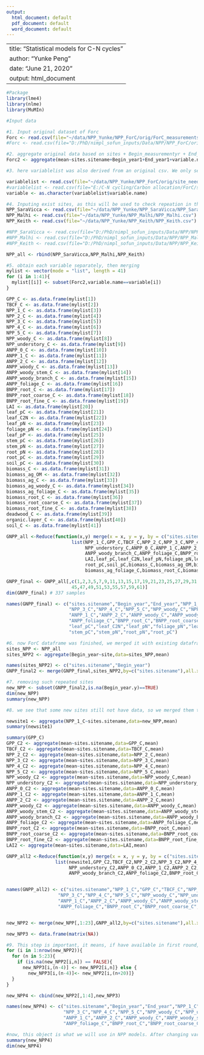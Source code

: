 ```yaml
---
output:
  html_document: default
  pdf_document: default
  word_document: default
---
```


---
title: "Statistical models for C-N cycles"
author: "Yunke Peng"
date: "June 21, 2020"
output: html_document
---


```r
#Package
library(lme4)
library(nlme)
library(MuMIn)

#Input data

#1. Input original dataset of Forc
Forc <- read.csv(file="~/data/NPP_Yunke/NPP_ForC/orig/ForC_measurements_final.csv")
#Forc <- read.csv(file="D:/PhD/nimpl_sofun_inputs/Data/NPP/NPP_ForC/orig/ForC_measurements_final.csv")

#2. aggregate original data based on sites + Begin_measurementyr + End_measurementyr
Forc2 <- aggregate(mean~sites.sitename+Begin_year1+End_year1+variable.name,data=Forc,mean)

#3. here variablelist was also derived from an original csv. We only select variables that we need.

variablelist <- read.csv(file="~/data/NPP_Yunke/NPP_ForC/orig/site_need.csv")
#variablelist <- read.csv(file="E:/C-N cycling/Carbon allocation/ForC/site_need.csv")
variable <- as.character(variablelist$variable.name)

#4. Inputing exist sites, as this will be used to check repeation in the future
NPP_SaraVicca <- read.csv(file="~/data/NPP_Yunke/NPP_SaraVicca/NPP_SaraVicca.csv")
NPP_Malhi <- read.csv(file="~/data/NPP_Yunke/NPP_Malhi/NPP_Malhi.csv")
NPP_Keith <- read.csv(file="~/data/NPP_Yunke/NPP_Keith/NPP_Keith.csv")

#NPP_SaraVicca <- read.csv(file="D:/PhD/nimpl_sofun_inputs/Data/NPP/NPP_SaraVicca/NPP_SaraVicca.csv")
#NPP_Malhi <- read.csv(file="D:/PhD/nimpl_sofun_inputs/Data/NPP/NPP_Malhi/NPP_Malhi.csv")
#NPP_Keith <- read.csv(file="D:/PhD/nimpl_sofun_inputs/Data/NPP/NPP_Keith/NPP_Keith.csv")

NPP_all <- rbind(NPP_SaraVicca,NPP_Malhi,NPP_Keith)

#5. obtain each variable separately, then merging
mylist <- vector(mode = "list", length = 41)
for (i in 1:41){
  mylist[[i]] <- subset(Forc2,variable.name==variable[i])
}

GPP_C <- as.data.frame(mylist[1])
TBCF_C <- as.data.frame(mylist[2])
NPP_1_C <- as.data.frame(mylist[3])
NPP_2_C <- as.data.frame(mylist[4])
NPP_3_C <- as.data.frame(mylist[5])
NPP_4_C <- as.data.frame(mylist[6])
NPP_5_C <- as.data.frame(mylist[7])
NPP_woody_C <- as.data.frame(mylist[8])
NPP_understory_C <- as.data.frame(mylist[9])
ANPP_0_C <- as.data.frame(mylist[10])
ANPP_1_C <- as.data.frame(mylist[11]) 
ANPP_2_C <- as.data.frame(mylist[12]) 
ANPP_woody_C <- as.data.frame(mylist[13]) 
ANPP_woody_stem_C <- as.data.frame(mylist[14])
ANPP_woody_branch_C <- as.data.frame(mylist[15])
ANPP_foliage_C <- as.data.frame(mylist[16])
BNPP_root_C <- as.data.frame(mylist[17])
BNPP_root_coarse_C <- as.data.frame(mylist[18])
BNPP_root_fine_C <- as.data.frame(mylist[19])
LAI <- as.data.frame(mylist[20])
leaf_pC <- as.data.frame(mylist[21])
leaf_C2N <- as.data.frame(mylist[22])
leaf_pN <- as.data.frame(mylist[23])
foliage_pN <- as.data.frame(mylist[24]) 
leaf_pP <- as.data.frame(mylist[25]) 
stem_pC <- as.data.frame(mylist[26]) 
stem_pN <- as.data.frame(mylist[27])
root_pN <- as.data.frame(mylist[28]) 
root_pC <- as.data.frame(mylist[29]) 
soil_pC <- as.data.frame(mylist[30]) 
biomass_C <- as.data.frame(mylist[31]) 
biomass_ag_OM <- as.data.frame(mylist[32]) 
biomass_ag_C <- as.data.frame(mylist[33]) 
biomass_ag_woody_C <- as.data.frame(mylist[34]) 
biomass_ag_foliage_C <- as.data.frame(mylist[35]) 
biomass_root_C <- as.data.frame(mylist[36]) 
biomass_root_coarse_C <- as.data.frame(mylist[37]) 
biomass_root_fine_C <- as.data.frame(mylist[38]) 
deadwood_C <- as.data.frame(mylist[39]) 
organic.layer_C <- as.data.frame(mylist[40]) 
soil_C <- as.data.frame(mylist[41]) 

GNPP_all <-Reduce(function(x,y) merge(x = x, y = y, by = c("sites.sitename","Begin_year1","End_year1"),all.x=TRUE),
                        list(NPP_1_C,GPP_C,TBCF_C,NPP_2_C,NPP_3_C,NPP_4_C,NPP_5_C,NPP_woody_C,
                             NPP_understory_C,ANPP_0_C,ANPP_1_C,ANPP_2_C,ANPP_woody_C,ANPP_woody_stem_C,
                             ANPP_woody_branch_C,ANPP_foliage_C,BNPP_root_C,BNPP_root_coarse_C,BNPP_root_fine_C,
                             LAI,leaf_pC,leaf_C2N,leaf_pN,foliage_pN,leaf_pP,stem_pC,stem_pN,root_pN,
                             root_pC,soil_pC,biomass_C,biomass_ag_OM,biomass_ag_C,biomass_ag_woody_C,
                             biomass_ag_foliage_C,biomass_root_C,biomass_root_coarse_C,biomass_root_fine_C))

GNPP_final <- GNPP_all[,c(1,2,3,5,7,9,11,13,15,17,19,21,23,25,27,29,31,33,35,37,39,41,43,
                        45,47,49,51,53,55,57,59,61)]
dim(GNPP_final) # 337 samples

names(GNPP_final) <- c("sites.sitename","Begin_year","End_year","NPP_1_C","GPP_C","TBCF_C","NPP_2_C",
                       "NPP_3_C","NPP_4_C","NPP_5_C","NPP_woody_C","NPP_understory_C","ANPP_0_C",
                       "ANPP_1_C","ANPP_2_C","ANPP_woody_C","ANPP_woody_stem_C","ANPP_woody_branch_C",
                       "ANPP_foliage_C","BNPP_root_C","BNPP_root_coarse_C","BNPP_root_fine_C","LAI",
                       "leaf_pC","leaf_C2N","leaf_pN","foliage_pN","leaf_pP",
                       "stem_pC","stem_pN","root_pN","root_pC")

#6. now ForC dataframe was finished, we merged it with existing dataframe, to check repetation, then removing such sites
sites_NPP <- NPP_all
sites_NPP2 <- aggregate(Begin_year~site,data=sites_NPP,mean)

names(sites_NPP2) <- c("sites.sitename","Begin_year")
GNPP_final2 <- merge(GNPP_final,sites_NPP2,by=c("sites.sitename"),all.x=TRUE) # now, merge new sites 

#7. removing such repeated sites
new_NPP <- subset(GNPP_final2,is.na(Begin_year.y)==TRUE)
dim(new_NPP)
summary(new_NPP)

#8. we see that some new sites still not have data, so we merged them twice. This time, we aggregate AND merge data only based on sites, rather than sites+measured year. This way will help us generate more available data.

newsite1 <- aggregate(NPP_1_C~sites.sitename,data=new_NPP,mean)
summary(newsite1)

summary(GPP_C)
GPP_C2 <- aggregate(mean~sites.sitename,data=GPP_C,mean)
TBCF_C2 <- aggregate(mean~sites.sitename,data=TBCF_C,mean)
NPP_2_C2 <- aggregate(mean~sites.sitename,data=NPP_2_C,mean)
NPP_3_C2 <- aggregate(mean~sites.sitename,data=NPP_3_C,mean)
NPP_4_C2 <- aggregate(mean~sites.sitename,data=NPP_4_C,mean)
NPP_5_C2 <- aggregate(mean~sites.sitename,data=NPP_5_C,mean)
NPP_woody_C2 <- aggregate(mean~sites.sitename,data=NPP_woody_C,mean)
NPP_understory_C2 <- aggregate(mean~sites.sitename,data=NPP_understory_C,mean)
ANPP_0_C2 <- aggregate(mean~sites.sitename,data=ANPP_0_C,mean)
ANPP_1_C2 <- aggregate(mean~sites.sitename,data=ANPP_1_C,mean)
ANPP_2_C2 <- aggregate(mean~sites.sitename,data=ANPP_2_C,mean)
ANPP_woody_C2 <- aggregate(mean~sites.sitename,data=ANPP_woody_C,mean)
ANPP_woody_stem_C2 <- aggregate(mean~sites.sitename,data=ANPP_woody_stem_C,mean)
ANPP_woody_branch_C2 <- aggregate(mean~sites.sitename,data=ANPP_woody_branch_C,mean)
ANPP_foliage_C2 <- aggregate(mean~sites.sitename,data=ANPP_foliage_C,mean)
BNPP_root_C2 <- aggregate(mean~sites.sitename,data=BNPP_root_C,mean)
BNPP_root_coarse_C2 <- aggregate(mean~sites.sitename,data=BNPP_root_coarse_C,mean)
BNPP_root_fine_C2 <- aggregate(mean~sites.sitename,data=BNPP_root_fine_C,mean)
LAI2 <- aggregate(mean~sites.sitename,data=LAI,mean)

GNPP_all2 <-Reduce(function(x,y) merge(x = x, y = y, by = c("sites.sitename"),all.x=TRUE),
                  list(newsite1,GPP_C2,TBCF_C2,NPP_2_C2,NPP_3_C2,NPP_4_C2,NPP_5_C2,NPP_woody_C2,
                       NPP_understory_C2,ANPP_0_C2,ANPP_1_C2,ANPP_2_C2,ANPP_woody_C2,ANPP_woody_stem_C2,
                       ANPP_woody_branch_C2,ANPP_foliage_C2,BNPP_root_C2,BNPP_root_coarse_C2,BNPP_root_fine_C2,LAI2))


names(GNPP_all2) <- c("sites.sitename","NPP_1_C","GPP_C","TBCF_C","NPP_2_C",
                   "NPP_3_C","NPP_4_C","NPP_5_C","NPP_woody_C","NPP_understory_C","ANPP_0_C",
                   "ANPP_1_C","ANPP_2_C","ANPP_woody_C","ANPP_woody_stem_C","ANPP_woody_branch_C",
                   "ANPP_foliage_C","BNPP_root_C","BNPP_root_coarse_C","BNPP_root_fine_C","LAI")


new_NPP2 <- merge(new_NPP[,1:23],GNPP_all2,by=c("sites.sitename"),all.x=TRUE)

new_NPP3 <- data.frame(matrix(NA))

#9. This step is important, it means, if have available in first round, then primarily used. If not, then using second-round data. As mentioned, the first round has merged based on site + measurement year. The second round was merged based on site only.
for (i in 1:nrow(new_NPP2)){
  for (n in 5:23){
    if (is.na(new_NPP2[i,n]) == FALSE){
      new_NPP3[i,(n-4)] <- new_NPP2[i,n]} else {
        new_NPP3[i,(n-4)]<- new_NPP2[i,(n+20)]}
  }
}

new_NPP4 <- cbind(new_NPP2[,1:4],new_NPP3)

names(new_NPP4) <- c("sites.sitename","Begin_year","End_year","NPP_1_C","GPP_C","TBCF_C","NPP_2_C",
                     "NPP_3_C","NPP_4_C","NPP_5_C","NPP_woody_C","NPP_understory_C","ANPP_0_C",
                     "ANPP_1_C","ANPP_2_C","ANPP_woody_C","ANPP_woody_stem_C","ANPP_woody_branch_C",
                     "ANPP_foliage_C","BNPP_root_C","BNPP_root_coarse_C","BNPP_root_fine_C","LAI")

#now, this object is what we will use in NPP models. After changing variable name and order (to make it consistent with other input data file in nimpl project), it was finally saved at ~/data/NPP_Yunke/NPP_ForC/NPP_ForC.csv
summary(new_NPP4)
dim(new_NPP4)

```

 